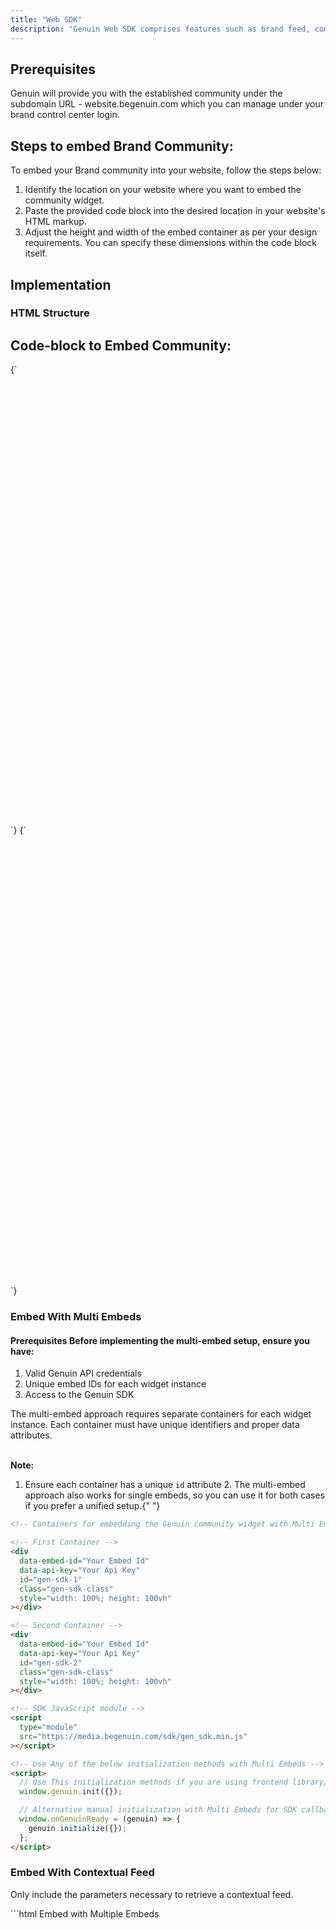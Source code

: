 ```yaml
---
title: "Web SDK"
description: "Genuin Web SDK comprises features such as brand feed, communities, and groups."
---
```


## Prerequisites

Genuin will provide you with the established community under the subdomain URL - website.begenuin.com which you can manage under your brand control center login.

## Steps to embed Brand Community:

To embed your Brand community into your website, follow the steps below:

1. Identify the location on your website where you want to embed the community widget.
2. Paste the provided code block into the desired location in your website's HTML markup.
3. Adjust the height and width of the embed container as per your design requirements.
   You can specify these dimensions within the code block itself.

## Implementation

### HTML Structure

## Code-block to Embed Community:

<CodeGroup>
  <CodeBlock title="Embed Without AutoLogin" language="html">
{`<div
  id="gen-sdk"
  style="max-width: 1080px; height: 720px; display: flex;"></div>

<!-- SDK JavaScript module -->

<script
  type="module"
  src="https://media.begenuin.com/sdk/gen_sdk.min.js"
></script>

<script>
  // Callback function to automatically initialize the Genuin SDK when ready
  window.onGenuinReady = (genuin) => {
    genuin.initialize({
      embed_id: 'Your Embed ID',
      api_key: 'Your API Key',
    })
  }

  // Alternative manual initialization (for frameworks like React)
  window.genuin.init({
    embed_id: 'Your Embed ID',
    api_key: 'Your API Key',
  })
</script>`}

  </CodeBlock>

  <CodeBlock title="Embed With AutoLogin" language="html">
{`<div
  id="gen-sdk"
  style="max-width: 1080px; height: 720px; display: flex;"></div>

<!-- SDK JavaScript module -->

<script
  type="module"
  src="https://media.begenuin.com/sdk/gen_sdk.min.js"
></script>

<script>
  // Callback function to automatically initialize the Genuin SDK with SSO when ready
  window.onGenuinReady = (genuin) => {
    genuin.initialize({
      embed_id: 'Your Embed ID',
      api_key: 'Your API Key',
      token: 'Your Authentication Token',
    })
  }

  // Alternative manual initialization (for frameworks like React)
  window.genuin.init({
    embed_id: 'Your Embed ID',
    api_key: 'Your API Key',
    token: 'Your Authentication Token',
  })
</script>`}

  </CodeBlock>
</CodeGroup>

### Embed With Multi Embeds

#### Prerequisites Before implementing the multi-embed setup, ensure you have:

1. Valid Genuin API credentials
2. Unique embed IDs for each widget instance
3. Access to the Genuin SDK

The multi-embed approach requires separate containers for each widget instance. Each container
must have unique identifiers and proper data attributes.

<br><b>Note:</b>
1. Ensure each container has a unique `id` attribute 2. The multi-embed approach
also works for single embeds, so you can use it for both cases if you prefer a unified
setup.{" "}

<CodeGroup>

```html Embed With Multi Embeds
<!-- Containers for embedding the Genuin community widget with Multi Embeds -->

<!-- First Container -->
<div
  data-embed-id="Your Embed Id"
  data-api-key="Your Api Key"
  id="gen-sdk-1"
  class="gen-sdk-class"
  style="width: 100%; height: 100vh"
></div>

<!-- Second Container -->
<div
  data-embed-id="Your Embed Id"
  data-api-key="Your Api Key"
  id="gen-sdk-2"
  class="gen-sdk-class"
  style="width: 100%; height: 100vh"
></div>

<!-- SDK JavaScript module -->
<script
  type="module"
  src="https://media.begenuin.com/sdk/gen_sdk.min.js"
></script>

<!-- Use Any of the below initialization methods with Multi Embeds -->
<script>
  // Use This initialization methods if you are using frontend library/framework e.g. React.
  window.genuin.init({});

  // Alternative manual initialization with Multi Embeds for SDK callback
  window.onGenuinReady = (genuin) => {
    genuin.initialize({});
  };
</script>
```

</CodeGroup>

### Embed With Contextual Feed

Only include the parameters necessary to retrieve a contextual feed.

<CodeGroup>
```html Embed with Multiple Embeds
<!-- Example of multiple embeds with contextual feeds.Use your own embed_id and api_key, and ensure each embed_id is unique. Be careful to assign a unique id to each HTML element, as shown below. -->

<!-- Containers for embedding the Genuin community widget with Multi Embeds Empowering Contextual Feeds -->

<!-- First Container -->

<div
  data-embed-id="Your Embed Id"
  data-api-key="Your Api Key"
  data-page-context="context of page"
  data-lat="latitute of location"
  data-long="longitude of location"
  id="unique identifier"
  class="gen-sdk-class"
  style="width: 100%; height: 100vh"
></div>

<!-- Second Container -->

<div
  data-embed-id="Your Embed Id"
  data-api-key="Your Api Key"
  data-page-context="context of page"
  data-lat="latitute of location"
  data-long="longitude of location"
  id="unique identifier"
  class="gen-sdk-class"
  style="width: 100%; height: 100vh"
></div>

<!-- SDK JavaScript module -->

<script
  type="module"
  src="https://media.begenuin.com/sdk/gen_sdk.min.js"
></script>

<!-- Use Any of the below initialization methods with Multi Embeds -->

<script>
  // Use This initialization methods if you are using frontend library/framework e.g. React.
  window.genuin.init({});

  // Alternative manual initialization with Multi Embeds for SDK callback
  window.onGenuinReady = (genuin) => {
    genuin.initialize({});
  };
</script>

````

```html Embed with Single Embeds
<!-- One embeds with contextual feed , use your embed_id and api_key, and embed_id must be unique-->

<!-- Container for embedding the Genuin community widget with Multi Embeds Empowering Contextual Feeds -->

<div
  id="gen-sdk"
  class="gen-sdk-class"
  style="width: 100%; height: 100vh"
></div>

<!-- SDK JavaScript module -->
<script
  type="module"
  src="https://media.begenuin.com/sdk/gen_sdk.min.js"
></script>

<!-- Use Any of the below initialization methods -->
<script>
       	window.onGenuinReady = (genuin) => {
         genuin.initialize({
           embed_id: 'Your Embed Id',
           api_key: 'Your Api key',
           contextualParams: {
             page_context: 'Context of Page',
             geo: {
               lat: latitude of location in number , e.g. 50.432,
               long: longitude of location in number , e.g. 122.4194,
             }
           }
         })
       }

  // Alternative manual initialization with Multi Embeds for SDK callback
  // Use This initialization methods if you are using frontend library/framework e.g. React.
        window.genuin.init({
           embed_id: 'Your Embed Id',
           api_key: 'Your Api key',
           contextualParams: {
             page_context: 'Context of Page',
             geo: {
              lat: latitude of location in number , e.g. 50.432,
             long: longitude of location in number , e.g. 122.4194,
             }
           }
      })
</script>
````

</CodeGroup>

### Angular Structure

The following code snippet has been developed using Angular version 16.

<CodeGroup>
  <CodeBlock title="Embed Without AutoLogin" language="typescript">
{`// src/app/genuin-sdk.component.ts
  Component,
  AfterViewInit,
  OnDestroy,
  ViewEncapsulation,
} from '@angular/core';

@Component({
selector: 'genuin-sdk',
standalone: true,
template: \`

<div
      id="gen-sdk"
      class="gen-sdk-class"
      style="width: 1080px; height: 800px; background: #efefef"
    ></div>
\`,
encapsulation: ViewEncapsulation.None,
})
export class GenuinSdkComponent implements AfterViewInit, OnDestroy {
private scriptElement: HTMLScriptElement | null = null;
private genuinInitialized = false;

ngAfterViewInit() {
(window as any).onGenuinReady = (genuin: any) => {
if (!this.genuinInitialized) {
genuin.initialize({
embed_id: 'Your Embed ID',
api_key: 'Your API Key',
});
this.genuinInitialized = true;
}
};

    this.scriptElement = document.createElement('script');
    this.scriptElement.src = 'https://media.begenuin.com/sdk/gen_sdk.min.js';
    this.scriptElement.async = true;
    document.body.appendChild(this.scriptElement);

}

ngOnDestroy() {
if (this.scriptElement) {
document.body.removeChild(this.scriptElement);
}
delete (window as any).onGenuinReady;
}
}

// src/app/app.module.ts

@NgModule({
declarations: [AppComponent],
imports: [BrowserModule, GenuinSdkComponent],
providers: [],
bootstrap: [AppComponent],
})
export class AppModule {}
`}

  </CodeBlock>

  <CodeBlock title="Embed With AutoLogin" language="typescript">
{`// src/app/genuin-sdk.component.ts
  Component,
  AfterViewInit,
  OnDestroy,
  ViewEncapsulation,
} from '@angular/core';

@Component({
selector: 'genuin-sdk',
standalone: true,
template: \`

<div
      id="gen-sdk"
      class="gen-sdk-class"
      style="width: 1080px; height: 800px; background: #efefef"
    ></div>
\`,
encapsulation: ViewEncapsulation.None,
})
export class GenuinSdkComponent implements AfterViewInit, OnDestroy {
private scriptElement: HTMLScriptElement | null = null;
private genuinInitialized = false;

ngAfterViewInit() {
(window as any).onGenuinReady = (genuin: any) => {
if (!this.genuinInitialized) {
genuin.initialize({
embed_id: 'Your Embed ID',
api_key: 'Your API Key',
token: 'Your Authentication Token'
});
this.genuinInitialized = true;
}
};

    this.scriptElement = document.createElement('script');
    this.scriptElement.src = 'https://media.begenuin.com/sdk/gen_sdk.min.js';
    this.scriptElement.async = true;
    document.body.appendChild(this.scriptElement);

}

ngOnDestroy() {
if (this.scriptElement) {
document.body.removeChild(this.scriptElement);
}
delete (window as any).onGenuinReady;
}
}

// src/app/app.module.ts

@NgModule({
declarations: [AppComponent],
imports: [BrowserModule, GenuinSdkComponent],
providers: [],
bootstrap: [AppComponent],
})
export class AppModule {}
`}

  </CodeBlock>
</CodeGroup>

### Embed With Multi Embeds

#### Prerequisites Before implementing the multi-embed setup, ensure you have:

1. Valid Genuin API credentials
2. Unique embed IDs for each widget instance
3. Access to the Genuin SDK

The multi-embed approach requires separate containers for each widget instance. Each container
must have unique identifiers and proper data attributes.

<b>Note:</b>
1. Ensure each container has a unique `id` attribute 2. The multi-embed approach
also works for single embeds, so you can use it for both cases if you prefer a unified
setup.{" "}

<CodeGroup>
  <CodeBlock title="Embed With Multi Embeds" language="typescript">
{`// src/app/genuin-sdk.component.ts
  Component,
  AfterViewInit,
  OnDestroy,
  ViewEncapsulation,
} from '@angular/core';

@Component({
selector: 'genuin-sdk',
standalone: true,
template: \`

<div
      id="gen-sdk-1"
      class="gen-sdk-class"
      data-embed-id="Your Embed Id"
      data-api-key="Your Api Key"
      style="width: 1080px; height: 800px; background: #efefef"
    ></div>
<div
      id="gen-sdk-2"
      class="gen-sdk-class"
      data-embed-id="Your Embed Id"
      data-api-key="Your Api Key"
      style="width: 1080px; height: 800px; background: #efefef"
    ></div>
\`,
encapsulation: ViewEncapsulation.None,
})
export class GenuinSdkComponent implements AfterViewInit, OnDestroy {
private scriptElement: HTMLScriptElement | null = null;
private genuinInitialized = false;

ngAfterViewInit() {
(window as any).onGenuinReady = (genuin: any) => {
if (!this.genuinInitialized) {
genuin.initialize({});
this.genuinInitialized = true;
}
};

    this.scriptElement = document.createElement('script');
    this.scriptElement.src = 'https://media.begenuin.com/sdk/gen_sdk.min.js';
    this.scriptElement.async = true;
    document.body.appendChild(this.scriptElement);

}

ngOnDestroy() {
if (this.scriptElement) {
document.body.removeChild(this.scriptElement);
}
delete (window as any).onGenuinReady;
}
}

// src/app/app.module.ts

@NgModule({
declarations: [AppComponent],
imports: [BrowserModule, GenuinSdkComponent],
providers: [],
bootstrap: [AppComponent],
})
export class AppModule {}
`}

  </CodeBlock>
</CodeGroup>

### Embed With Contextual Feed

#### Only include the parameters necessary to retrieve a contextual feed.

<CodeGroup>
  <CodeBlock title="Embed With Multi Embeds" language="typescript">
{`// src/app/genuin-sdk.component.ts
  Component,
  AfterViewInit,
  OnDestroy,
  ViewEncapsulation,
} from '@angular/core';

@Component({
selector: 'genuin-sdk',
standalone: true,
template: \`

<div
      id="gen-sdk-1"
      class="gen-sdk-class"
      data-embed-id="Your Embed Id"
      data-api-key="Your Api Key"
      data-page-context="context of page"
      data-lat="latitute of location"
      data-long="longitude of location"
      style="width: 1080px; height: 800px; background: #efefef"
    ></div>
<div
      id="gen-sdk-2"
      class="gen-sdk-class"
      data-embed-id="Your Embed Id"
      data-api-key="Your Api Key"
      data-page-context="context of page"
      data-lat="latitute of location"
      data-long="longitude of location"
      style="width: 1080px; height: 800px; background: #efefef"
    ></div>
\`,
encapsulation: ViewEncapsulation.None,
})
export class GenuinSdkComponent implements AfterViewInit, OnDestroy {
private scriptElement: HTMLScriptElement | null = null;
private genuinInitialized = false;

ngAfterViewInit() {
(window as any).onGenuinReady = (genuin: any) => {
if (!this.genuinInitialized) {
genuin.initialize({});
this.genuinInitialized = true;
}
};

    this.scriptElement = document.createElement('script');
    this.scriptElement.src = 'https://media.begenuin.com/sdk/gen_sdk.min.js';
    this.scriptElement.async = true;
    document.body.appendChild(this.scriptElement);

}

ngOnDestroy() {
if (this.scriptElement) {
document.body.removeChild(this.scriptElement);
}
delete (window as any).onGenuinReady;
}
}

// src/app/app.module.ts

@NgModule({
declarations: [AppComponent],
imports: [BrowserModule, GenuinSdkComponent],
providers: [],
bootstrap: [AppComponent],
})
export class AppModule {}
`}

  </CodeBlock>

    <CodeBlock title="Single Embeds" language="typescript">

{`// src/app/genuin-sdk.component.ts
Component,
AfterViewInit,
OnDestroy,
ViewEncapsulation,
} from '@angular/core';

@Component({
selector: 'genuin-sdk',
standalone: true,
template: \`

<div
      id="gen-sdk-1"
      class="gen-sdk-class"
      style="width: 1080px; height: 800px; background: #efefef"
    ></div>
\`,
encapsulation: ViewEncapsulation.None,
})
export class GenuinSdkComponent implements AfterViewInit, OnDestroy {
private scriptElement: HTMLScriptElement | null = null;
private genuinInitialized = false;

ngAfterViewInit() {
(window as any).onGenuinReady = (genuin: any) => {
if (!this.genuinInitialized) {
genuin.initialize({
embed_id: 'Your Embed Id',
api_key: 'Your Api key',
contextualParams: {
page_context: 'Context of Page',
geo: {
lat: latitude of location in number , e.g. 50.432,
long: longitude of location in number , e.g. 122.4194,
}
}
});
this.genuinInitialized = true;
}
};

    this.scriptElement = document.createElement('script');
    this.scriptElement.src = 'https://media.begenuin.com/sdk/gen_sdk.min.js';
    this.scriptElement.async = true;
    document.body.appendChild(this.scriptElement);

}

ngOnDestroy() {
if (this.scriptElement) {
document.body.removeChild(this.scriptElement);
}
delete (window as any).onGenuinReady;
}
}

// src/app/app.module.ts

@NgModule({
declarations: [AppComponent],
imports: [BrowserModule, GenuinSdkComponent],
providers: [],
bootstrap: [AppComponent],
})
export class AppModule {}
`}

  </CodeBlock>
</CodeGroup>

## Customisation

### Font Family

#### To apply your application's custom font styles to the Genuin Web SDK, add the following <style> block inside the <head> tag

<br>
<b>Note:</b> {" "} Please ensure that your custom font is correctly loaded on the page. If the specified font is not available, the SDK will automatically fall back to the default system font.

`

<style>
  .gen-sdk-class * {
    font-family: 'Your Font Style' !important;
  }
</style>

`

| **Setting**  | **Description**                                                                                                                                                              |
| ------------ | ---------------------------------------------------------------------------------------------------------------------------------------------------------------------------- |
| embed_id     | The id which you want to embed in your web SDK                                                                                                                               |
| api_key      | Unique API key which will be used to authenticate the embed                                                                                                                  |
| token        | Your SSO Token which will be used for authenticate                                                                                                                           |
| page_context | The content or context of your webpage, used to render relevant embed feeds. This can include comma-separated keywords or search parameters (e.g., "AI", "tech news", etc.). |
| lat          | Lalitude of Location which will be used to retrieve the feed based on Location                                                                                               |
| long         | Longitude of location which will be used to retrieve the feed based on Location                                                                                              |
